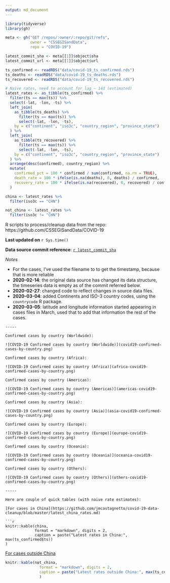 ```yaml
---
output: md_document
---
```


```r
library(tidyverse)
library(gh)

meta <- gh("GET /repos/:owner/:repo/git/refs",
           owner = "CSSEGISandData",
           repo = "COVID-19")

latest_commit_sha <- meta[[1]]$object$sha
latest_commit_url <- meta[[1]]$object$url

ts_confirmed <- readRDS("data/covid-19_ts_confirmed.rds")
ts_deaths <- readRDS("data/covid-19_ts_deaths.rds")
ts_recovered <- readRDS("data/covid-19_ts_recovered.rds")

# Naive rates, need to account for lag ~ 14d (estimated)
latest_rates <- as_tibble(ts_confirmed) %>%
  filter(ts == max(ts)) %>%
  select(-lat, -lon, -ts) %>%
  left_join(
    as_tibble(ts_deaths) %>%
      filter(ts == max(ts)) %>%
      select(-lat, -lon, -ts),
    by = c("continent", "iso3c", "country_region", "province_state")
  ) %>%
  left_join(
    as_tibble(ts_recovered) %>%
      filter(ts == max(ts)) %>%
      select(-lat, -lon, -ts),
    by = c("continent", "iso3c", "country_region", "province_state")
  ) %>%
  arrange(desc(confirmed), country_region) %>%
  mutate(
    confirmed_pct = 100 * confirmed / sum(confirmed, na.rm = TRUE),
    death_rate = 100 * ifelse(is.na(deaths), 0, deaths) / confirmed,
    recovery_rate = 100 * ifelse(is.na(recovered), 0, recovered) / confirmed
  )

china <- latest_rates %>%
  filter(iso3c == "CHN")

not_china <- latest_rates %>%
  filter(iso3c != "CHN")
```


R scripts to process/cleanup data from the repo: https://github.com/CSSEGISandData/COVID-19

**Last updated on** `r Sys.time()`

**Data source commit reference**: [`r latest_commit_sha`](`r latest_commit_url`) 

*Notes*

  - For the cases, I've used the filename to to get the timestamp, because that is more reliable
  - **2020-02-14**: the original data source has changed its data structure, the timeseries data is empty as of the commit referred below.
  - **2020-02-27**: changed code to reflect changes in source data files.
  - **2020-03-04**: added Continents and ISO-3 country codes, using the `countrycode` R package.
  - **2020-03-05**: latitude and longitude information started appearing in cases files in March, used that to add that information the rest of the cases.


```
-----

Confirmed cases by country (Worldwide):

![COVID-19 Confirmed cases by country (Worldwide)](covid19-confirmed-cases-by-country.png)

Confirmed cases by country (Africa):

![COVID-19 Confirmed cases by country (Africa)](africa-covid19-confirmed-cases-by-country.png)

Confirmed cases by country (Americas):

![COVID-19 Confirmed cases by country (Americas)](americas-covid19-confirmed-cases-by-country.png)

Confirmed cases by country (Asia):

![COVID-19 Confirmed cases by country (Asia)](asia-covid19-confirmed-cases-by-country.png)

Confirmed cases by country (Europe):

![COVID-19 Confirmed cases by country (Europe)](europe-covid19-confirmed-cases-by-country.png)

Confirmed cases by country (Oceania):

![COVID-19 Confirmed cases by country (Oceania)](oceania-covid19-confirmed-cases-by-country.png)

Confirmed cases by country (Others):

![COVID-19 Confirmed cases by country (Others)](others-covid19-confirmed-cases-by-country.png)

-----

Here are couple of quick tables (with naive rate estimates):

[For cases in China](https://github.com/jmcastagnetto/covid-19-data-cleanup/blob/master/latest_china_rates.md)

```r
knitr::kable(china,
             format = "markdown", digits = 2,
             caption = paste("Latest rates in China:", max(ts_confirmed$ts))
)
```

[For cases outside China](https://github.com/jmcastagnetto/covid-19-data-cleanup/blob/master/latest_not_china_rates.md) 

```r
knitr::kable(not_china,
               format = "markdown", digits = 2,
               caption = paste("Latest rates outside China:", max(ts_confirmed$ts))
               )
```

